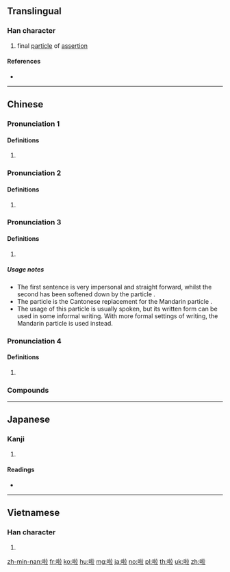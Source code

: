 {{character info/new}}
==Translingual==

===Han character===
{{Han char|rn=30|rad=口|as=08|sn=11|four=60018|canj=RQYT|ids=⿰口拉}}

# final [[particle]] of [[assertion]]

====References====
* {{Han ref|kx=0196.261|dkj=03882|dj=0418.170|hdz=10636.050|uh=5566|ud=21862|bh=B0D5|bd=45269}}

----

==Chinese==

===Pronunciation 1===
{{zh-forms}}
{{zh-pron
|m=la
|cat=part
}}

====Definitions====
{{zh-hanzi}}

# {{contraction of|[[了]][[啊]]|tr=le a|lang=zh}}

===Pronunciation 2===
{{zh-forms}}
{{zh-pron
|m=lā
|cat=
}}

====Definitions====
{{zh-hanzi}}

# {{rfdef|zh}}

===Pronunciation 3===
{{zh-forms|alt=喇,罅}}
{{zh-pron
|c=laa1
|cat=part
}}

====Definitions====
{{zh-hanzi}}

# {{label|zh|Cantonese}} {{non-gloss definition|Placed at the end of a sentence in imperatives making it sound more like a request than an order.}}
#: {{zh-x|離開！|Leave!|C}}
#: {{zh-x|離開 啦！|Leave '''(please)'''!|C}}

=====Usage notes=====
* The first sentence is very impersonal and straight forward, whilst the second has been softened down by the particle {{lang|zh|啦}}.
* The particle {{lang|zh|啦}} is the Cantonese replacement for the Mandarin particle {{zh-l|吧}}.
* The usage of this particle is usually spoken, but its written form can be used in some informal writing. With more formal settings of writing, the Mandarin particle {{zh-l|吧|baa6}} is used instead.

===Pronunciation 4===
{{zh-forms}}
{{zh-pron
|mn=--lah
|cat=
}}

====Definitions====
{{zh-hanzi}}

# {{rfdef|zh}}

===Compounds===
{{zh-der|嘰哩呱啦|啪啦|嘩啦|哩哩啦啦|啦啦隊|嘩啦啦|嘎啦|劈里啪啦|㕷啦|唏哩花啦|吹啦|稀里嘩啦}}

----

==Japanese==

===Kanji===
{{ja-kanji|grade=|rs=口08}}

# {{defn|lang=ja|sort=口08}}

====Readings====
* {{ja-readings|on=[[ろう]] < [[らふ]] (rō < rafu)|kun=}}

----

==Vietnamese==

===Han character===
{{vi-hantu|[[lạp]], [[láp]]|rs=口08}}

# {{defn|lang=vi|sort=口08}}

[[zh-min-nan:啦]]
[[fr:啦]]
[[ko:啦]]
[[hu:啦]]
[[mg:啦]]
[[ja:啦]]
[[no:啦]]
[[pl:啦]]
[[th:啦]]
[[uk:啦]]
[[zh:啦]]